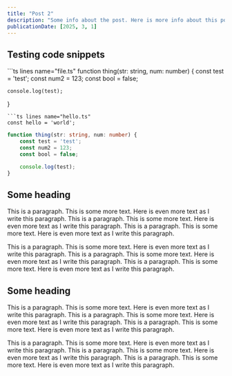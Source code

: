 ```yaml
---
title: "Post 2"
description: "Some info about the post. Here is more info about this post. Here is some extra info about the post as well."
publicationDate: [2025, 3, 1]
---
```


## Testing code snippets

<Tabs>
```ts lines name="file.ts"
function thing(str: string, num: number) {
	const test = 'test';
	const num2 = 123;
	const bool = false;

	console.log(test);
}
```
```ts lines name="hello.ts"
const hello = 'world';
```
</Tabs>

```ts lines name="file.ts"
function thing(str: string, num: number) {
	const test = 'test';
	const num2 = 123;
	const bool = false;

	console.log(test);
}
```

## Some heading

This is a paragraph. This is some more text. Here is even more text as I write this paragraph. This is a paragraph. This is some more text. Here is even more text as I write this paragraph. This is a paragraph. This is some more text. Here is even more text as I write this paragraph.

This is a paragraph. This is some more text. Here is even more text as I write this paragraph. This is a paragraph. This is some more text. Here is even more text as I write this paragraph. This is a paragraph. This is some more text. Here is even more text as I write this paragraph.

## Some heading

This is a paragraph. This is some more text. Here is even more text as I write this paragraph. This is a paragraph. This is some more text. Here is even more text as I write this paragraph. This is a paragraph. This is some more text. Here is even more text as I write this paragraph.

This is a paragraph. This is some more text. Here is even more text as I write this paragraph. This is a paragraph. This is some more text. Here is even more text as I write this paragraph. This is a paragraph. This is some more text. Here is even more text as I write this paragraph.

